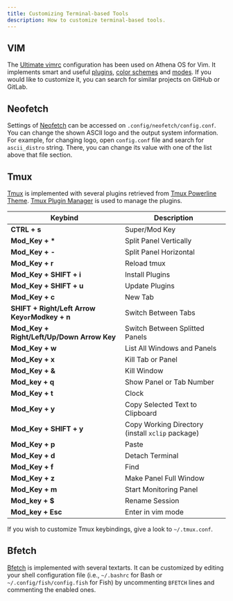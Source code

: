 ```yaml
---
title: Customizing Terminal-based Tools
description: How to customize terminal-based tools.
---
```


## VIM

The [Ultimate vimrc](https://github.com/amix/vimrc) configuration has been used on Athena OS for Vim. It implements smart and useful [plugins](https://github.com/amix/vimrc#included-plugins), [color schemes](https://github.com/amix/vimrc#included-color-schemes) and [modes](https://github.com/amix/vimrc#included-modes). If you would like to customize it, you can search for similar projects on GitHub or GitLab.

## Neofetch

Settings of [Neofetch](https://github.com/dylanaraps/neofetch) can be accessed on `.config/neofetch/config.conf`. You can change the shown ASCII logo and the output system information. For example, for changing logo, open `config.conf` file and search for `ascii_distro` string. There, you can change its value with one of the list above that file section.

## Tmux

[Tmux](https://github.com/tmux/tmux) is implemented with several plugins retrieved from [Tmux Powerline Theme](https://github.com/wfxr/tmux-power). [Tmux Plugin Manager](https://github.com/tmux-plugins/tpm) is used to manage the plugins.

| Keybind | Description |
| ------- | ----------- |
| **CTRL + s**| Super/Mod Key |
| **Mod_Key + \*** | Split Panel Vertically |
| **Mod_Key + -** | Split Panel Horizontal |
| **Mod_Key + r** | Reload tmux |
| **Mod_Key + SHIFT + i** | Install Plugins | 
| **Mod_Key + SHIFT + u** | Update Plugins |
| **Mod_Key + c** | New Tab |
| **SHIFT + Right/Left Arrow Key` or `Modkey + n** | Switch Between Tabs |
| **Mod_Key + Right/Left/Up/Down Arrow Key** | Switch Between Splitted Panels |
| **Mod_Key + w** | List All Windows and Panels |
| **Mod_Key + x** | Kill Tab or Panel |
| **Mod_Key + &** | Kill Window |
| **Mod_key + q** | Show Panel or Tab Number |
| **Mod_Key + t** | Clock |
| **Mod_Key + y** | Copy Selected Text to Clipboard |
| **Mod_Key + SHIFT + y** | Copy Working Directory (install `xclip` package) |
| **Mod_Key + p** | Paste |
| **Mod_Key + d** | Detach Terminal |
| **Mod_Key + f** | Find |
| **Mod_Key + z** | Make Panel Full Window |
| **Mod_Key + m** | Start Monitoring Panel |
| **Mod_key + $** | Rename Session |
| **Mod_key + Esc** | Enter in vim mode|

If you wish to customize Tmux keybindings, give a look to `~/.tmux.conf`.

## Bfetch

[Bfetch](https://github.com/NNBnh/bfetch) is implemented with several textarts. It can be customized by editing your shell configuration file (i.e., `~/.bashrc` for Bash or `~/.config/fish/config.fish` for Fish) by uncommenting `BFETCH` lines and commenting the enabled ones.

<ImageComponent />